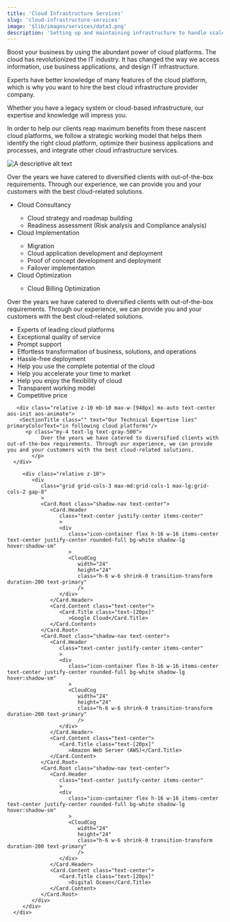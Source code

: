 ```yaml
---
title: 'Cloud Infrastructure Services'
slug: 'cloud-infrastructure-services'
image: '$lib/images/services/data3.png'
description: 'Setting up and maintaining infrastructure to handle scale, reliability, and performance of the application cost-effectively.'
---
```




<div class="service-details">
   <section class="relative">
      <div class="container relative z-10">
         <div
            class="grid grid-cols-2 max-md:grid-cols-1 gap-16 mb-16 items-start relative "
            >
            <div class="relative max-md:order-2">
               <SectionTitle
                  class=""
                  text="Understanding Multi-Cloud"
                  primaryColorText="Strategies"
                  />
               <p
                  class="text-lg mb-5 max-w-2xl mx-auto max-md:text-center"
                  data-aos="fade-up"
                  >
                  Boost your business by using the abundant power of cloud platforms. The cloud has revolutionized the IT industry. It has changed the way we access information, use business applications, and design IT infrastructure.
               </p>
               <p
                  class="text-lg mb-5 max-w-2xl mx-auto max-md:text-center"
                  data-aos="fade-up"
                  >
                  Experts have better knowledge of many features of the cloud platform, which is why you want to hire the best cloud infrastructure provider company.
               </p>
               <p>Whether you have a legacy system or cloud-based infrastructure, our expertise and knowledge will impress you.</p>
               <p>In order to help our clients reap maximum benefits from these nascent cloud platforms, we follow a strategic working model that helps them identify the right cloud platform, optimize their business applications and processes, and integrate other cloud infrastructure services.</p>
            </div>
            <div
               class="relative max-md:order-1 aos-init aos-animate"
               data-aos="fade-up"
               data-aos-offset="200"
               data-aos-duration="1000"
               data-aos-once="true"
               >
               <Image
                  src={serviceImage}
                  alt="A descriptive alt text"
                  class="inline-block dark:hidden w-full rounded-medium shadow-nav"
                  />
            </div>
         </div>
      </div>
   </section>
   <section class="py-10 section">
      <div class="container">
         <div class="relative text-left">
            <SectionTitle class="" text="Our Key Cloud infrastructure services are listed below:" />
            </div>
             <div class="relative text-left">
            <p class="my-4 text-lg text-gray-500">
               Over the years we have catered to diversified clients with out-of-the-box requirements. Through our experience, we can provide you and your customers with the best cloud-related solutions.
            </p>
            <ul class="list-decimal list-inside text-lg">
               <li>Cloud Consultancy</li>
               <ul class="list-disc list-inside ml-4 ">
                  <li>Cloud strategy and roadmap building</li>
                  <li>Readiness assessment (Risk analysis and Compliance analysis)</li>
               </ul>
               <li>Cloud Implementation</li>
               <ul class="list-disc list-inside pl-4">
                  <li>Migration</li>
                  <li>Cloud application development and deployment</li>
                  <li>Proof of concept development and deployment</li>
                  <li>Failover implementation</li>
               </ul>
               <li>Cloud Optimization</li>
               <ul class="list-disc list-inside pl-4">
                  <li>Cloud Billing Optimization </li>
               </ul>
            </ul>
         </div>
      </div>
   </section>
   <section class="relative content-section">
      <div class="container text-center">
      <div class="relative z-10 mb-10 max-w-[948px] mx-auto text-center aos-init aos-animate">
         <SectionTitle class="" text="Why Choose" primaryColorText="Us?" />
          <p class="my-4 text-lg text-gray-500">
               Over the years we have catered to diversified clients with out-of-the-box requirements. Through our experience, we can provide you and your customers with the best cloud-related solutions.
            </p>
      </div>
        <div class="relative z-10">
         <ul>
            <li class="bg-white flex items-center shadow-nav border-b border-dashed border-gray-200 py-5 px-2 hover:shadow-sm">
               <ArrowBigRightDash class="pr-1 h-6 w-6 text-primary"/>
               Experts of leading cloud platforms
            </li>
            <li class="bg-white flex items-center shadow-nav border-b border-dashed border-gray-200 py-5 px-2 hover:shadow-sm">
               <ArrowBigRightDash class="pr-1 h-6 w-6 text-primary"/>
               Exceptional quality of service
            </li>
            <li class="bg-white flex items-center shadow-navr border-b border-dashed border-gray-200 py-5 px-2 hover:shadow-sm">
               <ArrowBigRightDash class="pr-1 h-6 w-6 text-primary"/>
               Prompt support
            </li>
            <li class="bg-white flex items-center shadow-nav border-b border-dashed border-gray-200 py-5 px-2 hover:shadow-sm">
               <ArrowBigRightDash class="pr-1 h-6 w-6 text-primary"/>
               Effortless transformation of business, solutions, and operations
            </li>
            <li class="bg-white flex items-center shadow-nav border-b border-dashed border-gray-200 py-5 px-2 hover:shadow-sm">
               <ArrowBigRightDash class="pr-1 h-6 w-6 text-primary"/>
               Hassle-free deployment
            </li>
            <li class="bg-white flex items-center shadow-nav border-b border-dashed border-gray-200 py-5 px-2 hover:shadow-sm">
               <ArrowBigRightDash class="pr-1 h-6 w-6 text-primary"/>
               Help you use the complete potential of the cloud
            </li>
            <li class="bg-white flex items-center shadow-nav border-b border-dashed border-gray-200 py-5 px-2">
               <ArrowBigRightDash class="pr-1 h-6 w-6 text-primary"/>
               Help you accelerate your time to market
            </li>
            <li class="bg-white flex items-center shadow-nav border-b border-dashed border-gray-200 py-5 px-2 hover:shadow-sm">
               <ArrowBigRightDash class="pr-1 h-6 w-6 text-primary"/>
               Help you enjoy the flexibility of cloud
            </li>
            <li class="bg-white flex items-center shadow-nav border-b border-dashed border-gray-200 py-5 px-2 hover:shadow-sm">
               <ArrowBigRightDash class="pr-1 h-6 w-6 text-primary"/>
               Transparent working model
            </li>
            <li class="bg-white flex items-center shadow-nav border-b border-dashed border-gray-200 py-5 px-2  hover:shadow-sm">
               <ArrowBigRightDash class="pr-1 h-6 w-6 text-primary"/>
               Competitive price
            </li>
         </ul>
          </div>
      </div>
   </section>
   <section class="py-20 relative content-section">
      <div class="container text-center">

       <div class="relative z-10 mb-10 max-w-[948px] mx-auto text-center aos-init aos-animate">
        <SectionTitle class="" text="Our Technical Expertise lies"  primaryColorText="in following cloud platforms"/>
          <p class="my-4 text-lg text-gray-500">
               Over the years we have catered to diversified clients with out-of-the-box requirements. Through our experience, we can provide you and your customers with the best cloud-related solutions.
            </p>
      </div>

         <div class="relative z-10">
            <div
               class="grid grid-cols-3 max-md:grid-cols-1 max-lg:grid-cols-2 gap-8"
               >
               <Card.Root class="shadow-nav text-center">
                  <Card.Header
                     class="text-center justify-center items-center"
                     >
                     <div
                        class="icon-container flex h-16 w-16 items-center text-center justify-center rounded-full bg-white shadow-lg hover:shadow-sm"
                        >
                        <CloudCog
                           width="24"
                           height="24"
                           class="h-6 w-6 shrink-0 transition-transform duration-200 text-primary"
                           />
                     </div>
                  </Card.Header>
                  <Card.Content class="text-center">
                     <Card.Title class="text-[20px]"
                        >Google Cloud</Card.Title>
                  </Card.Content>
               </Card.Root>
               <Card.Root class="shadow-nav text-center">
                  <Card.Header
                     class="text-center justify-center items-center"
                     >
                     <div
                        class="icon-container flex h-16 w-16 items-center text-center justify-center rounded-full bg-white shadow-lg hover:shadow-sm"
                        >
                        <CloudCog
                           width="24"
                           height="24"
                           class="h-6 w-6 shrink-0 transition-transform duration-200 text-primary"
                           />
                     </div>
                  </Card.Header>
                  <Card.Content class="text-center">
                     <Card.Title class="text-[20px]"
                        >Amazon Web Server (AWS)</Card.Title>
                  </Card.Content>
               </Card.Root>
               <Card.Root class="shadow-nav text-center">
                  <Card.Header
                     class="text-center justify-center items-center"
                     >
                     <div
                        class="icon-container flex h-16 w-16 items-center text-center justify-center rounded-full bg-white shadow-lg hover:shadow-sm"
                        >
                        <CloudCog
                           width="24"
                           height="24"
                           class="h-6 w-6 shrink-0 transition-transform duration-200 text-primary"
                           />
                     </div>
                  </Card.Header>
                  <Card.Content class="text-center">
                     <Card.Title class="text-[20px]"
                        >Digital Ocean</Card.Title>
                  </Card.Content>
               </Card.Root>
            </div>
         </div>
      </div>
   </section>
</div>
